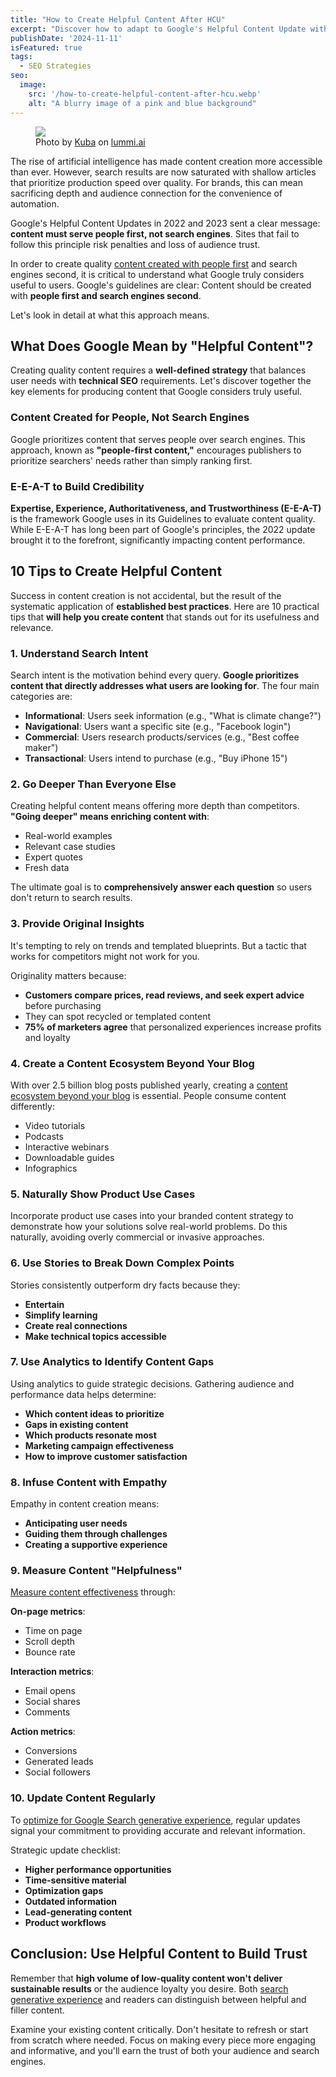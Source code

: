 ```yaml
---
title: "How to Create Helpful Content After HCU"
excerpt: "Discover how to adapt to Google's Helpful Content Update with actionable strategies for creating valuable content that ranks and engages your audience."
publishDate: '2024-11-11'
isFeatured: true
tags:
  - SEO Strategies
seo:
  image:
    src: '/how-to-create-helpful-content-after-hcu.webp'
    alt: "A blurry image of a pink and blue background"
---
```


<figure>
  <Image 
    id="cover-img" 
    src={coverImage} 
    loading="eager" 
    priority={true} 
  />
  <figcaption>
    Photo by <a href="https://www.lummi.ai/creator/kubadesign">Kuba</a> on <a href="https://www.lummi.ai/">lummi.ai</a>
  </figcaption>
</figure>

The rise of artificial intelligence has made content creation more accessible than ever. However, search results are now saturated with shallow articles that prioritize production speed over quality. For brands, this can mean sacrificing depth and audience connection for the convenience of automation.

Google's Helpful Content Updates in 2022 and 2023 sent a clear message: **content must serve people first, not search engines**. Sites that fail to follow this principle risk penalties and loss of audience trust.

In order to create quality [content created with people first](https://www.serp-secrets.com/blog/adapting-to-googles-helpful-content-era/) and search engines second, it is critical to understand what Google truly considers useful to users. Google's guidelines are clear: Content should be created with **people first and search engines second**.

Let's look in detail at what this approach means.

## What Does Google Mean by "Helpful Content"?

Creating quality content requires a **well-defined strategy** that balances user needs with **technical SEO** requirements. Let's discover together the key elements for producing content that Google considers truly useful.

### Content Created for People, Not Search Engines

Google prioritizes content that serves people over search engines. This approach, known as **"people-first content,"** encourages publishers to prioritize searchers' needs rather than simply ranking first.

### E-E-A-T to Build Credibility

**Expertise, Experience, Authoritativeness, and Trustworthiness (E-E-A-T)** is the framework Google uses in its Guidelines to evaluate content quality. While E-E-A-T has long been part of Google's principles, the 2022 update brought it to the forefront, significantly impacting content performance.

## 10 Tips to Create Helpful Content

Success in content creation is not accidental, but the result of the systematic application of **established best practices**. Here are 10 practical tips that **will help you create content** that stands out for its usefulness and relevance.

### 1. Understand Search Intent

Search intent is the motivation behind every query. **Google prioritizes content that directly addresses what users are looking for**. The four main categories are:

- **Informational**: Users seek information (e.g., "What is climate change?")
- **Navigational**: Users want a specific site (e.g., "Facebook login")
- **Commercial**: Users research products/services (e.g., "Best coffee maker")
- **Transactional**: Users intend to purchase (e.g., "Buy iPhone 15")

### 2. Go Deeper Than Everyone Else

Creating helpful content means offering more depth than competitors. **"Going deeper" means enriching content with**:

- Real-world examples
- Relevant case studies
- Expert quotes
- Fresh data

The ultimate goal is to **comprehensively answer each question** so users don't return to search results.

### 3. Provide Original Insights

It's tempting to rely on trends and templated blueprints. But a tactic that works for competitors might not work for you.

Originality matters because:

- **Customers compare prices, read reviews, and seek expert advice** before purchasing
- They can spot recycled or templated content
- **75% of marketers agree** that personalized experiences increase profits and loyalty

### 4. Create a Content Ecosystem Beyond Your Blog

With over 2.5 billion blog posts published yearly, creating a [content ecosystem beyond your blog](https://www.serp-secrets.com/blog/seo-in-2024-trends-tips-strategies-guide/) is essential. People consume content differently:

- Video tutorials
- Podcasts
- Interactive webinars
- Downloadable guides
- Infographics

### 5. Naturally Show Product Use Cases

Incorporate product use cases into your branded content strategy to demonstrate how your solutions solve real-world problems. Do this naturally, avoiding overly commercial or invasive approaches.

### 6. Use Stories to Break Down Complex Points

Stories consistently outperform dry facts because they:

- **Entertain**
- **Simplify learning**
- **Create real connections**
- **Make technical topics accessible**

### 7. Use Analytics to Identify Content Gaps

Using analytics to guide strategic decisions. Gathering audience and performance data helps determine:

- **Which content ideas to prioritize**
- **Gaps in existing content**
- **Which products resonate most**
- **Marketing campaign effectiveness**
- **How to improve customer satisfaction**

### 8. Infuse Content with Empathy

Empathy in content creation means:

- **Anticipating user needs**
- **Guiding them through challenges**
- **Creating a supportive experience**

### 9. Measure Content "Helpfulness"

[Measure content effectiveness](https://www.serp-secrets.com/blog/essential-tools-for-seo-optimizing/) through:

**On-page metrics**:

- Time on page
- Scroll depth
- Bounce rate

**Interaction metrics**:

- Email opens
- Social shares
- Comments

**Action metrics**:

- Conversions
- Generated leads
- Social followers

### 10. Update Content Regularly

To [optimize for Google Search generative experience](https://www.serp-secrets.com/blog/optimizing-content-for-google-search-generative-experience/), regular updates signal your commitment to providing accurate and relevant information.

Strategic update checklist:

- **Higher performance opportunities**
- **Time-sensitive material**
- **Optimization gaps**
- **Outdated information**
- **Lead-generating content**
- **Product workflows**

## Conclusion: Use Helpful Content to Build Trust

Remember that **high volume of low-quality content won't deliver sustainable results** or the audience loyalty you desire. Both [search generative experience](https://www.serp-secrets.com/blog/what-is-googles-search-generative-experience/) and readers can distinguish between helpful and filler content.

Examine your existing content critically. Don't hesitate to refresh or start from scratch where needed. Focus on making every piece more engaging and informative, and you'll earn the trust of both your audience and search engines.